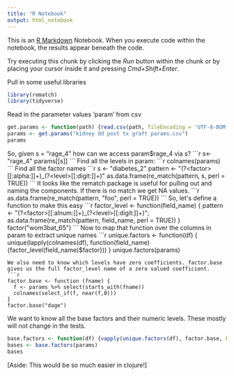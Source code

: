 ```yaml
---
title: "R Notebook"
output: html_notebook
---
```


This is an [R Markdown](http://rmarkdown.rstudio.com) Notebook. When you execute code within the notebook, the results appear beneath the code. 

Try executing this chunk by clicking the *Run* button within the chunk or by placing your cursor inside it and pressing *Cmd+Shift+Enter*. 

Pull in some useful libraries
```r
library(rematch)
library(tidyverse)
```


Read in the parameter values 'param' from csv
```r
get.params <- function(path) {read.csv(path, fileEncoding = 'UTF-8-BOM')}
params <- get.params("kidney dd post tx graft params.csv")
params
```

So, given s = "rage_4" how can we access param$rage_4 via s?
```r
s<-"rage_4"
params[[s]]
```
Find all the levels in param:
```r
colnames(params)
```
Find all the factor names
```r
s <- "diabetes_2"
pattern <- "(?<factor>[[:alpha:]]+)_(?<level>[[:digit:]]+)"
as.data.frame(re_match(pattern, s, perl = TRUE))
```
It looks like the rematch package is useful for pulling out and naming the components.
If there is no match we get NA values.
```r
as.data.frame(re_match(pattern, "foo", perl = TRUE))
```
So, let's define a function to make this easy
```r
factor_level <- function(field_name) {
  pattern <- "(?<factor>[[:alnum:]]+)_(?<level>[[:digit:]]+)";
  as.data.frame(re_match(pattern, field_name, perl = TRUE))
}
factor("wom3bat_65")
```
Now to map that function over the columns in param to extract unique names
```r
unique.factors <- function(df) {
  unique(lapply(colnames(df), function(field_name) {factor_level(field_name)$factor}))
}
unique.factors(params)
```
We also need to know which levels have zero coefficients. factor.base gives us the full factor_level name of a zero valued coefficient.
```r
factor.base <- function (fname) {
  f <- params %>% select(starts_with(fname)) 
  colnames(select_if(f, near(f,0)))
}
factor.base("dage")

```

We want to know all the base factors and their numeric levels. These mostly will not change in the tests.
```r
base.factors <- function(df) {vapply(unique.factors(df), factor.base, FUN.VALUE = 'a')}
bases <- base.factors(params) 
bases
```

[Aside: This would be so much easier in clojure!]